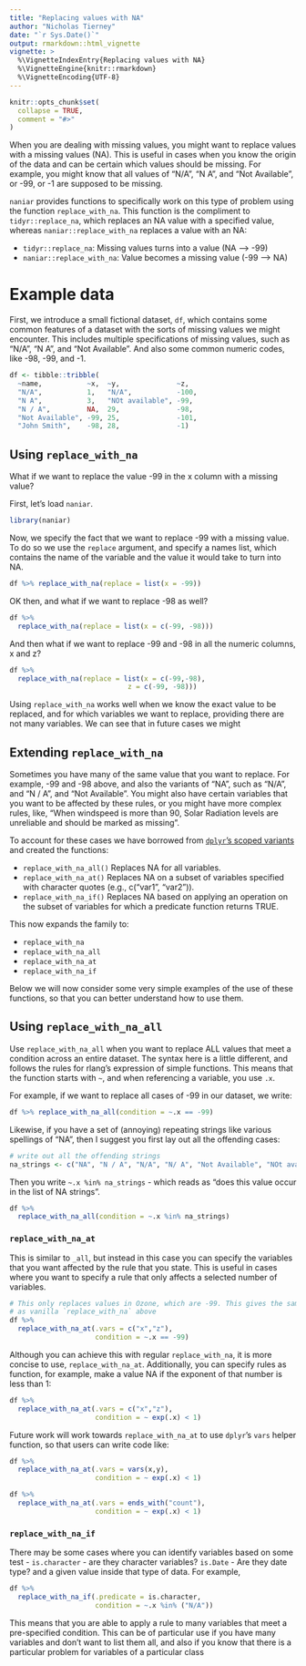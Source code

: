 ```yaml
---
title: "Replacing values with NA"
author: "Nicholas Tierney"
date: "`r Sys.Date()`"
output: rmarkdown::html_vignette
vignette: >
  %\VignetteIndexEntry{Replacing values with NA}
  %\VignetteEngine{knitr::rmarkdown}
  %\VignetteEncoding{UTF-8}
---
```


```r
knitr::opts_chunk$set(
  collapse = TRUE,
  comment = "#>"
)
```

When you are dealing with missing values, you might want to replace values with
a missing values (NA). This is useful in cases when you know the origin of the
data and can be certain which values should be missing. For example, you might
know that all values of "N/A", "N A", and "Not Available", or -99, or -1 are
supposed to be missing.

`naniar` provides functions to specifically work on this type of problem using
the function `replace_with_na`. This function is the compliment to
`tidyr::replace_na`, which replaces an NA value with a specified value, whereas
`naniar::replace_with_na` replaces a value with an NA:

- `tidyr::replace_na`: Missing values turns into a value (NA --> -99)
- `naniar::replace_with_na`: Value becomes a missing value (-99 --> NA)

# Example data

First, we introduce a small fictional dataset, `df`, which contains some common
features of a dataset with the sorts of missing values we might encounter. This
includes multiple specifications of missing values, such as "N/A", "N A", and
"Not Available". And also some common numeric codes, like -98, -99, and -1.

```r

df <- tibble::tribble(
  ~name,           ~x,  ~y,              ~z,  
  "N/A",           1,   "N/A",           -100, 
  "N A",           3,   "NOt available", -99,
  "N / A",         NA,  29,              -98,
  "Not Available", -99, 25,              -101,
  "John Smith",    -98, 28,              -1)

```

## Using `replace_with_na`

What if we want to replace the value -99 in the x column with a missing value?

First, let's load `naniar`.

```r
library(naniar)
```

Now, we specify the fact that we want to replace -99 with a missing value. To do
so we use the `replace` argument, and specify a names list, which contains the 
name of the variable and the value it would take to turn into NA. 

```r
df %>% replace_with_na(replace = list(x = -99))
```

OK then, and what if we want to replace -98 as well?

```r
df %>%
  replace_with_na(replace = list(x = c(-99, -98)))
```

And then what if we want to replace -99 and -98 in all the numeric columns, 
x and z?

```r
df %>%
  replace_with_na(replace = list(x = c(-99,-98),
                             z = c(-99, -98)))
```

Using `replace_with_na` works well when we know the exact value to be replaced, 
and for which variables we want to replace, providing there are not many 
variables. We can see that in future cases we might

## Extending `replace_with_na`

Sometimes you have many of the same value that you want to replace. For example,
-99 and -98 above, and also the variants of "NA", such as "N/A", and "N / A",
and "Not Available". You might also have certain variables that you want to be
affected by these rules, or you might have more complex rules, like, "When
windspeed is more than 90, Solar Radiation levels are unreliable and should be
marked as missing".

To account for these cases we have borrowed from [`dplyr`'s scoped variants](http://dplyr.tidyverse.org/reference/scoped.html) and created the 
functions:

- `replace_with_na_all()` Replaces NA for all variables. 
- `replace_with_na_at()` Replaces NA on a subset of variables specified with
character quotes (e.g., c("var1", "var2")). 
- `replace_with_na_if()` Replaces NA based on applying an operation on the 
subset of variables for which a predicate function returns TRUE.

This now expands the family to:

- `replace_with_na`
- `replace_with_na_all`
- `replace_with_na_at`
- `replace_with_na_if`

Below we will now consider some very simple examples of the use of these functions, so that you can better understand how to use them.

## Using `replace_with_na_all`

Use `replace_with_na_all` when you want to replace ALL values that meet a
condition across an entire dataset. The syntax here is a little different, and
follows the rules for rlang's expression of simple functions. This means that
the function starts with `~`, and when referencing a variable, you use `.x`.

For example, if we want to replace all cases of -99 in our dataset, we write:

```r

df %>% replace_with_na_all(condition = ~.x == -99)

```

Likewise, if you have a set of (annoying) repeating strings like various 
spellings of "NA", then I suggest you first lay out all the offending cases:

```r

# write out all the offending strings
na_strings <- c("NA", "N / A", "N/A", "N/ A", "Not Available", "NOt available")
```

Then you write `~.x %in% na_strings` - which reads as "does this value occur
in the list of NA strings".

```r

df %>%
  replace_with_na_all(condition = ~.x %in% na_strings)

```

### `replace_with_na_at`

This is similar to `_all`, but instead in this case you can specify the 
variables that you want affected by the rule that you state. This is useful in 
cases where you want to specify a rule that only affects a selected number of 
variables.

```r

# This only replaces values in Ozone, which are -99. This gives the same result
# as vanilla `replace_with_na` above
df %>% 
  replace_with_na_at(.vars = c("x","z"),
                     condition = ~.x == -99)

```

Although you can achieve this with regular `replace_with_na`, it is more concise
to use, `replace_with_na_at`. Additionally, you can specify rules as function,
for example, make a value NA if the exponent of that number is less than 1:

```r

df %>% 
  replace_with_na_at(.vars = c("x","z"),
                     condition = ~ exp(.x) < 1)
```

Future work will work towards `replace_with_na_at` to use `dplyr`'s `vars` helper function, so that users can write code like:

```r

df %>% 
  replace_with_na_at(.vars = vars(x,y),
                     condition = ~ exp(.x) < 1)

df %>% 
  replace_with_na_at(.vars = ends_with("count"),
                     condition = ~ exp(.x) < 1)

```

### `replace_with_na_if`

There may be some cases where you can identify variables based on some test 
- `is.character` - are they character variables? `is.Date` - Are they date type?
and a given value inside that type of data. For example, 

```r

df %>%
  replace_with_na_if(.predicate = is.character,
                     condition = ~.x %in% ("N/A"))

```

This means that you are able to apply a rule to many variables that meet a 
pre-specified condition. This can be of particular use if you have many 
variables and don't want to list them all, and also if you know that there is a
particular problem for variables of a particular class
